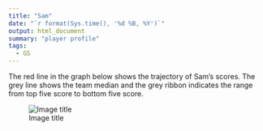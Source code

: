 ```yaml
---
title: "Sam"
date: "`r format(Sys.time(), '%d %B, %Y')`"
output: html_document
summary: "player profile"
tags:
  - GS
---
```


The red line in the graph below shows the trajectory of Sam's scores. The grey line shows the team median and the grey ribbon indicates the range from top five score to bottom five score.

![Image title](Sam.jpg)
